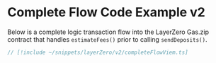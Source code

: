 # Complete Flow Code Example v2

Below is a complete logic transaction flow into the LayerZero Gas.zip contract that handles `estimateFees()` prior to calling `sendDeposits()`.

```ts [viem]
// [!include ~/snippets/layerZero/v2/completeFlowViem.ts]
```